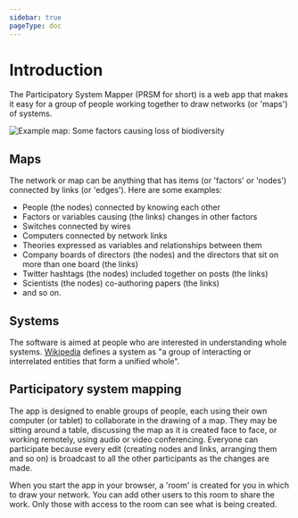 ```yaml
---
sidebar: true
pageType: doc
---
```


# Introduction

The Participatory System Mapper (PRSM for short) is a web app that makes it easy for a group of people working together to draw networks (or 'maps') of systems.  

![Example map: Some factors causing loss of biodiversity](/images/biodiversityImproved.webp)

## Maps

The network or map can be anything that has items (or 'factors' or 'nodes') connected by links (or 'edges').  Here are some examples:

* People (the nodes) connected by knowing each other
* Factors or variables causing (the links) changes in other factors
* Switches connected by wires
* Computers connected by network links
* Theories expressed as variables and relationships between them
* Company boards of directors (the nodes) and the directors that sit on more than one board (the links)
* Twitter hashtags (the nodes) included together on posts (the links)
* Scientists (the nodes) co-authoring papers (the links)
* and so on.

## Systems

The software is aimed at people who are interested in understanding whole systems.  [Wikipedia](https://en.wikipedia.org/wiki/System) defines a system as "a group of interacting or interrelated entities that form a unified whole".

## Participatory system mapping

The app is designed to enable groups of people, each using their own computer (or tablet) to collaborate in the drawing of a map.  They may be sitting around a table, discussing the map as it is created face to face, or working remotely, using audio or video conferencing.  Everyone can participate because every edit (creating nodes and links, arranging them and so on) is broadcast to all the other participants as the changes are made.  

When you start the app in your browser, a 'room' is created for you in which to draw your network.  You can add other users to this room to share the work.  Only those with access to the room can see what is being created.
